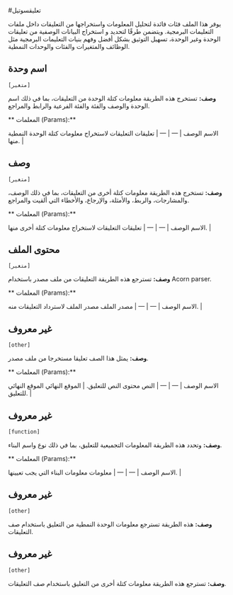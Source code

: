 #تعليقسوتيل

يوفر هذا الملف فئات فائدة لتحليل المعلومات واستخراجها
  من التعليقات داخل ملفات التعليمات البرمجية. ويتضمن طرقًا لتحديد و
  استخراج البيانات الوصفية من تعليقات الوحدة وغير الوحدة،
  تسهيل التوثيق بشكل أفضل وفهم بنيات التعليمات البرمجية
  مثل الوظائف والمتغيرات والفئات والوحدات النمطية.



## اسم وحدة 
`[متغير]`
 
**وصف:**
تستخرج هذه الطريقة معلومات كتلة الوحدة من التعليقات، بما في ذلك اسم الوحدة والوصف والفئة والفئة الفرعية والرابط والمراجع.

** المعلمات (Params):**

<unk> الاسم <unk> الوصف <unk>
| --- | --- |
<unk> تعليقات <unk> التعليقات لاستخراج معلومات كتلة الوحدة النمطية منها. |



## وصف 
`[متغير]`
 
**وصف:**
تستخرج هذه الطريقة معلومات كتلة أخرى من التعليقات، بما في ذلك الوصف، والمشارجات، والربط، والأمثلة، والإرجاع، والأخطاء التي ألقيت والمراجع.

** المعلمات (Params):**

<unk> الاسم <unk> الوصف <unk>
| --- | --- |
<unk> تعليقات <unk> التعليقات لاستخراج معلومات كتلة أخرى منها. |



## محتوى الملف 
`[متغير]`
 
**وصف:**
تسترجع هذه الطريقة التعليقات من ملف مصدر باستخدام Acorn parser.

** المعلمات (Params):**

<unk> الاسم <unk> الوصف <unk>
| --- | --- |
<unk> مصدر الملف <unk> مصدر الملف لاسترداد التعليقات منه. |



## غير معروف 
`[other]`
 
**وصف:**
يمثل هذا الصف تعليقا مستخرجا من ملف مصدر.

** المعلمات (Params):**

<unk> الاسم <unk> الوصف <unk>
| --- | --- |
<unk> النص <unk> محتوى النص للتعليق. |
<unk> الموقع النهائي <unk> الموقع النهائي للتعليق. |



## غير معروف 
`[function]`
 
**وصف:**
وتحدد هذه الطريقة المعلومات التجميعية للتعليق، بما في ذلك نوع واسم البناء.

** المعلمات (Params):**

<unk> الاسم <unk> الوصف <unk>
| --- | --- |
<unk> معلومات <unk> معلومات البناء التي يجب تعيينها. |



## غير معروف 
`[other]`
 
**وصف:**
هذه الطريقة تسترجع معلومات الوحدة النمطية من التعليق باستخدام صف التعليقات.



## غير معروف 
`[other]`
 
**وصف:**
تسترجع هذه الطريقة معلومات كتلة أخرى من التعليق باستخدام صف التعليقات.

